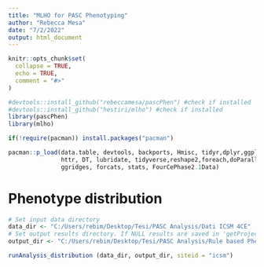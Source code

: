 ```yaml
---
title: "MLHO for PASC Phenotyping"
author: "Rebecca Mesa"
date: "7/2/2022"
output: html_document
---
```


```r
knitr::opts_chunk$set(
  collapse = TRUE,
  echo = TRUE,
  comment = "#>"
)
```

```r
#devtools::install_github("rebeccamesa/pascPhen") #check if installed
#devtools::install_github("hestiri/mlho") #check if installed
library(pascPhen)
library(mlho)

if(!require(pacman)) install.packages("pacman")

pacman::p_load(data.table, devtools, backports, Hmisc, tidyr,dplyr,ggplot2,plyr,scales,readr,Rmisc,
               httr, DT, lubridate, tidyverse,reshape2,foreach,doParallel,caret,gbm,lubridate,praznik,
               ggridges, forcats, stats, FourCePhase2.1Data)
```

# Phenotype distribution

```r
# Set input data directory
data_dir <- "C:/Users/rebim/Desktop/Tesi/PASC Analysis/Dati ICSM 4CE"
# Set output results directory. If NULL results are saved in 'getProjectOutput' directory
output_dir <- "C:/Users/rebim/Desktop/Tesi/PASC Analysis/Rule based Phenotyping/Output"

runAnalysis_distribution (data_dir, output_dir, siteid = "icsm")
```

<!-- # Choose the phenotype of interest and the long stage window -->

<!-- ```{r} -->
<!-- days <- 15 -->
<!-- phen <- "Neurological Deficits" -->
<!-- ``` -->

<!-- # Apply MLHO to find features (prediction and phenotyping) -->

<!-- ```{r} -->
<!-- runAnalysis_MLHO(data_dir, output_dir, siteid = "icsm", long.thres = days, phenotype = phen) -->
<!-- ``` -->

